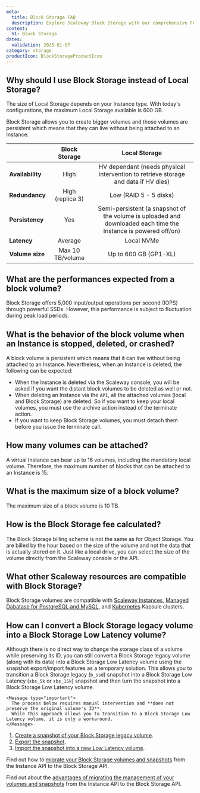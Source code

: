 ```yaml
---
meta:
  title: Block Storage FAQ
  description: Explore Scaleway Block Storage with our comprehensive FAQ covering performance, persistence, and more. Learn how Block Storage compares to Local Storage and its compatibility with Scaleway resources.
content:
  h1: Block Storage
dates:
  validation: 2025-01-07
category: storage
productIcon: BlockStorageProductIcon
---
```


## Why should I use Block Storage instead of Local Storage?

The size of Local Storage depends on your Instance type. With today's configurations, the maximum Local Storage available is 600 GB.

Block Storage allows you to create bigger volumes and those volumes are persistent which means that they can live without being attached to an Instance.

|                    |         **Block Storage**         |           **Local Storage**                                                                                    |
|--------------------|:---------------------------------:|:--------------------------------------------------------------------------------------------------------------:|
| **Availability**   | High                              | HV dependant (needs physical intervention to retrieve storage and data if HV dies)                             |
| **Redundancy**     | High (replica 3)                  | Low (RAID 5 - 5 disks)                                                                                         |
| **Persistency**    | Yes                               | Semi-persistent (a snapshot of the volume is uploaded and downloaded each time the Instance is powered off/on) |
| **Latency**        | Average                           | Local NVMe                                                                                                     |
| **Volume size**    | Max 10 TB/volume                  | Up to 600 GB (GP1-XL)                                                                                          |

## What are the performances expected from a block volume?

Block Storage offers 5,000 input/output operations per second (IOPS) through powerful SSDs.
However, this performance is subject to fluctuation during peak load periods.

## What is the behavior of the block volume when an Instance is stopped, deleted, or crashed?

A block volume is persistent which means that it can live without being attached to an Instance. Nevertheless, when an Instance is deleted, the following can be expected:

- When the Instance is deleted via the Scaleway console, you will be asked if you want the distant block volumes to be deleted as well or not.
- When deleting an Instance via the `API`, all the attached volumes (local and Block Storage) are deleted. So if you want to keep your local volumes, you must use the archive action instead of the terminate action.
- If you want to keep Block Storage volumes, you must detach them before you issue the terminate call.

## How many volumes can be attached?

A virtual Instance can bear up to 16 volumes, including the mandatory local volume.
Therefore, the maximum number of blocks that can be attached to an Instance is 15.

## What is the maximum size of a block volume?

The maximum size of a block volume is 10 TB.

## How is the Block Storage fee calculated?

The Block Storage billing scheme is not the same as for Object Storage. You are billed by the hour based on the size of the volume and not the data that is actually stored on it. Just like a local drive, you can select the size of the volume directly from the Scaleway console or the API.

## What other Scaleway resources are compatible with Block Storage?

Block Storage volumes are compatible with [Scaleway Instances](/compute/instances/), [Managed Dabatase for PostgreSQL and MySQL](/managed-databases/postgresql-and-mysql/), and [Kubernetes](/containers/kubernetes/) Kapsule clusters.

## How can I convert a Block Storage legacy volume into a Block Storage Low Latency volume?



Although there is no direct way to change the storage class of a volume while preserving its ID, you can still convert a Block Storage legacy volume (along with its data) into a Block Storage Low Latency volume using the snapshot export/import features as a temporary solution. This allows you to transition a Block Storage legacy (`b_ssd`) snapshot into a Block Storage Low Latency (`sbs_5k` or `sbs_15k`) snapshot and then turn the snapshot into a Block Storage Low Latency volume.

    <Message type="important">
      The process below requires manual intervention and **does not preserve the original volume's ID**.
      While this approach allows you to transition to a Block Storage Low Latency volume, it is only a workaround.
    </Message>

1. [Create a snapshot of your Block Storage legacy volume](/compute/instances/how-to/create-a-snapshot/).
2. [Export the snapshot](/compute/instances/api-cli/snapshot-import-export-feature/#exporting-snapshots).
3. [Import the snapshot into a new Low Latency volume](https://www.scaleway.com/en/developers/api/block/#path-snapshot-import-a-snapshot-from-a-scaleway-object-storage-bucket).

Find out how to [migrate your Block Storage volumes and snapshots](/compute/instances/how-to/migrate-volumes-snapshots-to-sbs/) from the Instance API to the Block Storage API.

Find out about the [advantages of migrating the management of your volumes and snapshots](/storage/block/reference-content/advantages-migrating-to-sbs) from the Instance API to the Block Storage API.
